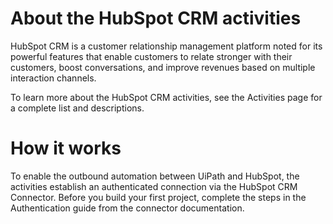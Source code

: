 ﻿# About the HubSpot CRM activities

HubSpot CRM is a customer relationship management platform noted for its powerful features that enable customers to relate stronger with their customers, boost conversations, and improve revenues based on multiple interaction channels.



To learn more about the HubSpot CRM activities, see the Activities page for a complete list and descriptions.

# How it works

To enable the outbound automation between UiPath and HubSpot, the activities establish an authenticated connection via the HubSpot CRM Connector. Before you build your first project, complete the steps in the Authentication guide from the connector documentation.
